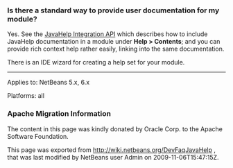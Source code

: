 <!--

    Licensed to the Apache Software Foundation (ASF) under one
    or more contributor license agreements.  See the NOTICE file
    distributed with this work for additional information
    regarding copyright ownership.  The ASF licenses this file
    to you under the Apache License, Version 2.0 (the
    "License"); you may not use this file except in compliance
    with the License.  You may obtain a copy of the License at

      http://www.apache.org/licenses/LICENSE-2.0

    Unless required by applicable law or agreed to in writing,
    software distributed under the License is distributed on an
    "AS IS" BASIS, WITHOUT WARRANTIES OR CONDITIONS OF ANY
    KIND, either express or implied.  See the License for the
    specific language governing permissions and limitations
    under the License.

-->

===Is there a standard way to provide user documentation for my module?===

Yes. See the [http://bits.netbeans.org/dev/javadoc/org-netbeans-modules-javahelp/overview-summary.html JavaHelp Integration API]
which describes how to include JavaHelp documentation in a module under '''Help > Contents''';
and you can provide rich context help
rather easily, linking into the same documentation.

There is an IDE wizard for creating a help set for your module.

-------

Applies to: NetBeans 5.x, 6.x

Platforms: all

===Apache Migration Information===

The content in this page was kindly donated by Oracle Corp. to the
Apache Software Foundation.

This page was exported from http://wiki.netbeans.org/DevFaqJavaHelp , 
that was last modified by NetBeans user Admin 
on 2009-11-06T15:47:15Z.

